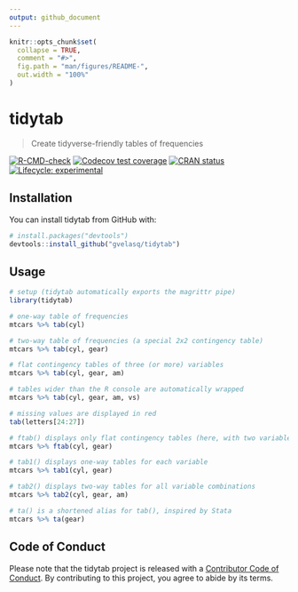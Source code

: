 ```yaml
---
output: github_document
---
```


<!-- README.md is generated from README.Rmd. Please edit that file -->

```r
knitr::opts_chunk$set(
  collapse = TRUE,
  comment = "#>",
  fig.path = "man/figures/README-",
  out.width = "100%"
)
```

# tidytab

> Create tidyverse-friendly tables of frequencies

<!-- badges: start -->
[![R-CMD-check](https://github.com/gvelasq/tidytab/workflows/R-CMD-check/badge.svg)](https://github.com/gvelasq/tidytab/actions)
[![Codecov test coverage](https://codecov.io/gh/gvelasq/tidytab/branch/main/graph/badge.svg)](https://codecov.io/gh/gvelasq/tidytab?branch=main)
[![CRAN status](https://www.r-pkg.org/badges/version/tidytab)](https://cran.r-project.org/package=tidytab)
[![Lifecycle: experimental](https://img.shields.io/badge/lifecycle-experimental-orange.svg)](https://lifecycle.r-lib.org/articles/stages.html#experimental)
<!-- badges: end -->

## Installation

You can install tidytab from GitHub with:

```r
# install.packages("devtools")
devtools::install_github("gvelasq/tidytab")
```

## Usage

```r
# setup (tidytab automatically exports the magrittr pipe)
library(tidytab)

# one-way table of frequencies
mtcars %>% tab(cyl)

# two-way table of frequencies (a special 2x2 contingency table)
mtcars %>% tab(cyl, gear)

# flat contingency tables of three (or more) variables
mtcars %>% tab(cyl, gear, am)

# tables wider than the R console are automatically wrapped
mtcars %>% tab(cyl, gear, am, vs)

# missing values are displayed in red
tab(letters[24:27])

# ftab() displays only flat contingency tables (here, with two variables)
mtcars %>% ftab(cyl, gear)

# tab1() displays one-way tables for each variable
mtcars %>% tab1(cyl, gear)

# tab2() displays two-way tables for all variable combinations
mtcars %>% tab2(cyl, gear, am)

# ta() is a shortened alias for tab(), inspired by Stata
mtcars %>% ta(gear)
```

## Code of Conduct

Please note that the tidytab project is released with a [Contributor Code of Conduct](https://gvelasq.github.io/tidytab/CODE_OF_CONDUCT.html). By contributing to this project, you agree to abide by its terms.
